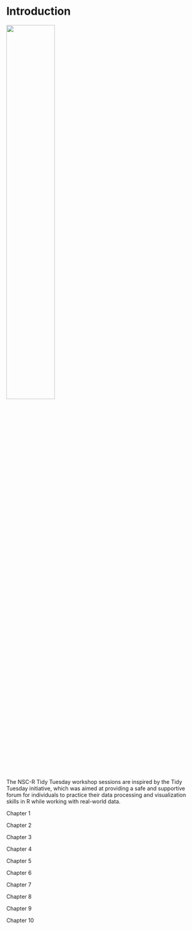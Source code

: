 # Introduction {.unnumbered}


![](images/workshop.png){width=50%}

The NSC-R Tidy Tuesday workshop sessions are inspired by the Tidy Tuesday initiative, which was aimed at providing a safe and supportive forum for individuals to practice their data processing and visualization skills in R while working with real-world data.

Chapter 1

Chapter 2

Chapter 3

Chapter 4

Chapter 5

Chapter 6

Chapter 7

Chapter 8

Chapter 9

Chapter 10



